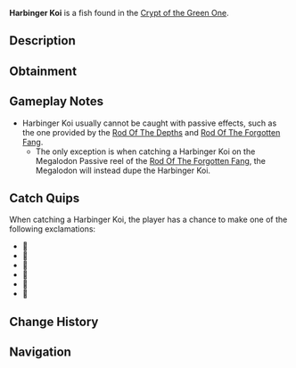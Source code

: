 {{FishInfobox
|image          = Harbinger Koi.png
|rarity         = Limited
|sea            = First Sea
|location       = [[Crypt]]
|sublocation    = 
|sources        = Fishing Rod
|nopassive      = 1
|radar_location = 
|xp             = 80
|weather        = 
|time           = 
|season         = 
|bait           = 
|base_weight    = 5
|base_value     = 110
|weight_range   = 4
|base_chance    = 60
|base_resil     = 70
}}
'''Harbinger Koi''' is a {{Rarity|Limited}} fish found in the [[Crypt of the Green One]].

== Description ==
{{Description|🎶|Bestiary Entry}}

== Obtainment ==
{{Fish Availability|
Crypt of the Green One
|top_rods      = 
Flimsy Rod\94687.5\77471.59
|recommended   = 
}}

== Gameplay Notes ==
* Harbinger Koi usually cannot be caught with passive effects, such as the one provided by the [[Rod Of The Depths]] and [[Rod Of The Forgotten Fang]].
** The only exception is when catching a Harbinger Koi on the Megalodon Passive reel of the [[Rod Of The Forgotten Fang]], the Megalodon will instead dupe the Harbinger Koi.

== Catch Quips ==
When catching a Harbinger Koi, the player has a chance to make one of the following exclamations:
* 🎵
* 🎼
* 🎹
* 🎺
* 🎸
* 🎷

== Change History ==
{{Change History|{{subst:Current Version}}}}

== Navigation ==
{{Fish Navbox|Crypt}}
